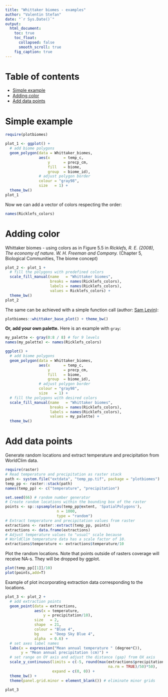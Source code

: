```yaml
---
title: "Whittaker biomes - examples"
author: "Valentin Stefan"
date: "`r Sys.Date()`"
output:
  html_document:
    toc: true
    toc_float:
      collapsed: false
      smooth_scroll: true
    fig_caption: true
---
```


[//]: # =======================================================================

# Table of contents
- [Simple example](#simple_example)
- [Adding color](#color)
- [Add data points](#data)

[//]: # =======================================================================

<div id='simple_example'/>
# Simple example

```r

require(plotbiomes)

plot_1 <- ggplot() +
  # add biome polygons
  geom_polygon(data = Whittaker_biomes,
               aes(x      = temp_c,
                   y      = precp_cm,
                   fill   = biome,
                   group  = biome_id),
               # adjust polygon border
               colour = "gray98",
               size   = 1) +
  theme_bw()
plot_1
```

Now we can add a vector of colors respecting the order:
``` r
names(Ricklefs_colors)
```

[//]: # =======================================================================

<div id='color'/>
# Adding color
Whittaker biomes - using colors as in Figure 5.5 in *Ricklefs, R. E. (2008), The economy of nature. W. H. Freeman and Company.* (Chapter 5, Biological Communities, The biome concept)

```r

plot_2 <- plot_1 +
  # fill the polygons with predefined colors
  scale_fill_manual(name   = "Whittaker biomes",
                    breaks = names(Ricklefs_colors),
                    labels = names(Ricklefs_colors),
                    values = Ricklefs_colors) +
  theme_bw()
plot_2
```

The same can be achieved with a simple function call (author: [Sam Levin]( https://github.com/levisc8)):
```r
plotbiomes::whittaker_base_plot() + theme_bw()
```

**Or, add your own palette.** Here is an example with `gray`:
```r

my_palette <- gray(0:8 / 8) # for 9 levels
names(my_palette) <- names(Ricklefs_colors)

ggplot() +
  # add biome polygons
  geom_polygon(data = Whittaker_biomes,
               aes(x      = temp_c,
                   y      = precp_cm,
                   fill   = biome,
                   group  = biome_id),
               # adjust polygon border
               colour = "gray98",
               size   = 1) +
  # fill the polygons with desired colors
  scale_fill_manual(name   = "Whittaker biomes",
                    breaks = names(Ricklefs_colors),
                    labels = names(Ricklefs_colors),
                    values = my_palette) +
  theme_bw()
```

[//]: # =======================================================================

<div id='data'/>
# Add data points

Generate random locations and extract temperature and precipitation from WorldClim data.
```r
require(raster)
# Read temperature and precipitation as raster stack
path <- system.file("extdata", "temp_pp.tif", package = "plotbiomes")
temp_pp <- raster::stack(path)
names(temp_pp) <- c("temperature", "precipitation")

set.seed(66) # random number generator
# Create random locations within the bounding box of the raster
points <- sp::spsample(as(temp_pp@extent, 'SpatialPolygons'), 
                       n = 1000, 
                       type = "random")
# Extract temperature and precipitation values from raster
extractions <- raster::extract(temp_pp, points)
extractions <- data.frame(extractions)
# Adjust temperature values to "usual" scale because
# WorldClim temperature data has a scale factor of 10.
extractions$temperature <- extractions$temperature/10
```

Plot the random locations. Note that points outside of rasters coverage will receive NA-s. They will be dropped by ggplot.
```r
plot(temp_pp[[1]]/10)
plot(points,add=T)
```

Example of plot incorporating extraction data corresponding to the locations.
```r
plot_3 <- plot_2 +
  # add extraction points
  geom_point(data = extractions, 
             aes(x = temperature, 
                 y = precipitation/10), 
             size   = 2,
             shape  = 21,
             colour = "Blue 4", 
             bg     = "Deep Sky Blue 4",
             alpha  = 0.6) +
  # set axes label names
  labs(x = expression("Mean annual temperature " (degree*C)),
       y = "Mean annual precipitation (cm)") +
  # set range on OY axis and adjust the distance (gap) from OX axis
  scale_y_continuous(limits = c(-5, round(max(extractions$precipitation/10, 
                                              na.rm = TRUE)/50)*50), 
                     expand = c(0, 0)) +
  theme_bw() +
  theme(panel.grid.minor = element_blank()) # eliminate minor grids

plot_3
```

